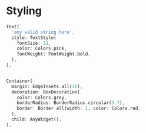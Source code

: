 # Styling

```dart
Text(
  'any valid string here',
  style: TextStyle(
    fontSize: 21,
    color: Colors.pink,
    fontWeight: FontWeight.bold,
  ),
),


Container(
  margin: EdgeInsets.all(16),
  decoration: BoxDecoration(
    color: Colors.grey,
    borderRadius: BorderRadius.circular(3.7),
    border: Border.all(width: 1, color: Colors.red,
  ),
  child: AnyWidget(),
),
```
